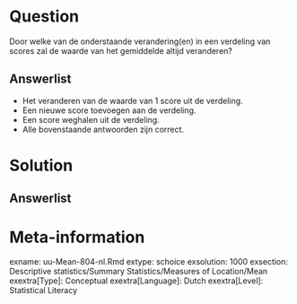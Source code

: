 
Question
========
  
Door welke van de onderstaande verandering(en) in een verdeling van scores zal de waarde van het gemiddelde altijd veranderen?
  
Answerlist
----------
* Het veranderen van de waarde van 1 score uit de verdeling. 
* Een nieuwe score toevoegen aan de verdeling.	
* Een score weghalen uit de verdeling.	
* Alle bovenstaande antwoorden zijn correct.




Solution
========
  


Answerlist
----------



Meta-information
================
exname: uu-Mean-804-nl.Rmd
extype: schoice
exsolution: 1000
exsection: Descriptive statistics/Summary Statistics/Measures of Location/Mean
exextra[Type]: Conceptual
exextra[Language]: Dutch
exextra[Level]: Statistical Literacy
